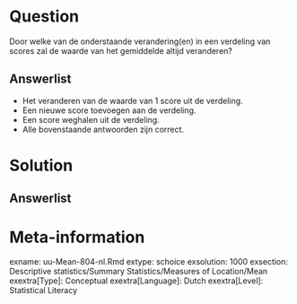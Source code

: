 
Question
========
  
Door welke van de onderstaande verandering(en) in een verdeling van scores zal de waarde van het gemiddelde altijd veranderen?
  
Answerlist
----------
* Het veranderen van de waarde van 1 score uit de verdeling. 
* Een nieuwe score toevoegen aan de verdeling.	
* Een score weghalen uit de verdeling.	
* Alle bovenstaande antwoorden zijn correct.




Solution
========
  


Answerlist
----------



Meta-information
================
exname: uu-Mean-804-nl.Rmd
extype: schoice
exsolution: 1000
exsection: Descriptive statistics/Summary Statistics/Measures of Location/Mean
exextra[Type]: Conceptual
exextra[Language]: Dutch
exextra[Level]: Statistical Literacy
